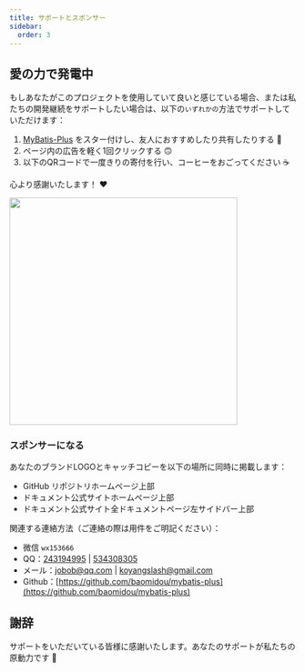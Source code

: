 ```yaml
---
title: サポートとスポンサー
sidebar:
  order: 3
---
```


## 愛の力で発電中

もしあなたがこのプロジェクトを使用していて良いと感じている場合、または私たちの開発継続をサポートしたい場合は、以下の`いずれかの`方法でサポートしていただけます：

1. [MyBatis-Plus](https://github.com/baomidou/mybatis-plus) をスター付けし、友人におすすめしたり共有したりする 🚀
2. ページ内の広告を軽く1回クリックする 🙃
3. 以下のQRコードで一度きりの寄付を行い、コーヒーをおごってください ☕️

心より感謝いたします！ ❤️

<img align="center" height="400px" src="/images/content/donate.png"/>

### スポンサーになる

あなたのブランドLOGOとキャッチコピーを以下の場所に同時に掲載します：

- GitHub リポジトリホームページ上部
- ドキュメント公式サイトホームページ上部
- ドキュメント公式サイト全ドキュメントページ左サイドバー上部

関連する連絡方法（ご連絡の際は用件をご明記ください）：

- 微信 `wx153666`
- QQ：[243194995](tencent://message/?uin=243194995&Site=&Menu=yes) | [534308305](tencent://message/?uin=534308305&Site=&Menu=yes)
- メール：[jobob@qq.com](mailto:jobob@qq.com) | [koyangslash@gmail.com](mailto:koyangslash@gmail.com)
- Github：[https://github.com/baomidou/mybatis-plus](https://github.com/baomidou/mybatis-plus)

## 謝辞

サポートをいただいている皆様に感謝いたします。あなたのサポートが私たちの原動力です 🎉
